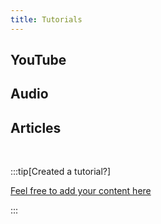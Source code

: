 ```yaml
---
title: Tutorials
---
```




## YouTube

<TutorialList format="YouTube" />

## Audio

<TutorialList format="Audio" />

## Articles

<TutorialList format="Article" />

<br />

:::tip[Created a tutorial?]

<span>
  <a
    href={`${config.editLink.baseUrl}src/content/tutorials`}
    class="edit-page-link"
  >
    Feel free to add your content here
  </a>
</span>

:::
